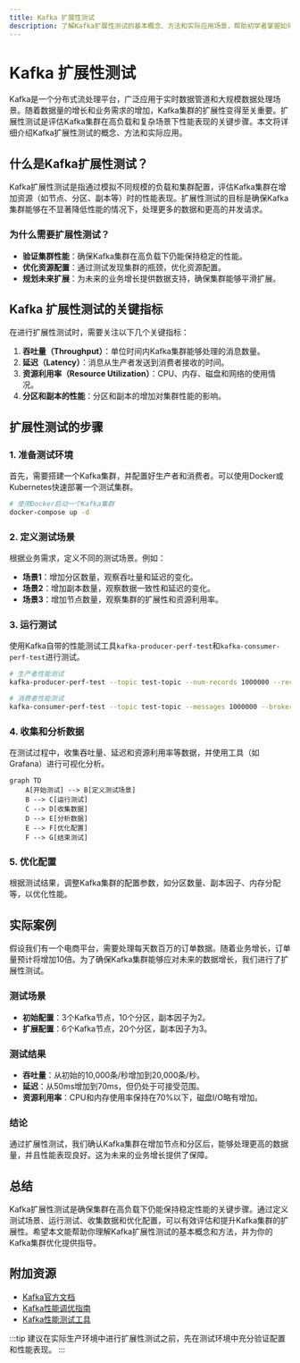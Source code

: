 ```yaml
---
title: Kafka 扩展性测试
description: 了解Kafka扩展性测试的基本概念、方法和实际应用场景，帮助初学者掌握如何测试和优化Kafka集群的性能。
---
```


# Kafka 扩展性测试

Kafka是一个分布式流处理平台，广泛应用于实时数据管道和大规模数据处理场景。随着数据量的增长和业务需求的增加，Kafka集群的扩展性变得至关重要。扩展性测试是评估Kafka集群在高负载和复杂场景下性能表现的关键步骤。本文将详细介绍Kafka扩展性测试的概念、方法和实际应用。

## 什么是Kafka扩展性测试？

Kafka扩展性测试是指通过模拟不同规模的负载和集群配置，评估Kafka集群在增加资源（如节点、分区、副本等）时的性能表现。扩展性测试的目标是确保Kafka集群能够在不显著降低性能的情况下，处理更多的数据和更高的并发请求。

### 为什么需要扩展性测试？

- **验证集群性能**：确保Kafka集群在高负载下仍能保持稳定的性能。
- **优化资源配置**：通过测试发现集群的瓶颈，优化资源配置。
- **规划未来扩展**：为未来的业务增长提供数据支持，确保集群能够平滑扩展。

## Kafka 扩展性测试的关键指标

在进行扩展性测试时，需要关注以下几个关键指标：

1. **吞吐量（Throughput）**：单位时间内Kafka集群能够处理的消息数量。
2. **延迟（Latency）**：消息从生产者发送到消费者接收的时间。
3. **资源利用率（Resource Utilization）**：CPU、内存、磁盘和网络的使用情况。
4. **分区和副本的性能**：分区和副本的增加对集群性能的影响。

## 扩展性测试的步骤

### 1. 准备测试环境

首先，需要搭建一个Kafka集群，并配置好生产者和消费者。可以使用Docker或Kubernetes快速部署一个测试集群。

```bash
# 使用Docker启动一个Kafka集群
docker-compose up -d
```

### 2. 定义测试场景

根据业务需求，定义不同的测试场景。例如：

- **场景1**：增加分区数量，观察吞吐量和延迟的变化。
- **场景2**：增加副本数量，观察数据一致性和延迟的变化。
- **场景3**：增加节点数量，观察集群的扩展性和资源利用率。

### 3. 运行测试

使用Kafka自带的性能测试工具`kafka-producer-perf-test`和`kafka-consumer-perf-test`进行测试。

```bash
# 生产者性能测试
kafka-producer-perf-test --topic test-topic --num-records 1000000 --record-size 100 --throughput 10000 --producer-props bootstrap.servers=localhost:9092

# 消费者性能测试
kafka-consumer-perf-test --topic test-topic --messages 1000000 --broker-list localhost:9092
```

### 4. 收集和分析数据

在测试过程中，收集吞吐量、延迟和资源利用率等数据，并使用工具（如Grafana）进行可视化分析。

```mermaid
graph TD
    A[开始测试] --> B[定义测试场景]
    B --> C[运行测试]
    C --> D[收集数据]
    D --> E[分析数据]
    E --> F[优化配置]
    F --> G[结束测试]
```

### 5. 优化配置

根据测试结果，调整Kafka集群的配置参数，如分区数量、副本因子、内存分配等，以优化性能。

## 实际案例

假设我们有一个电商平台，需要处理每天数百万的订单数据。随着业务增长，订单量预计将增加10倍。为了确保Kafka集群能够应对未来的数据增长，我们进行了扩展性测试。

### 测试场景

- **初始配置**：3个Kafka节点，10个分区，副本因子为2。
- **扩展配置**：6个Kafka节点，20个分区，副本因子为3。

### 测试结果

- **吞吐量**：从初始的10,000条/秒增加到20,000条/秒。
- **延迟**：从50ms增加到70ms，但仍处于可接受范围。
- **资源利用率**：CPU和内存使用率保持在70%以下，磁盘I/O略有增加。

### 结论

通过扩展性测试，我们确认Kafka集群在增加节点和分区后，能够处理更高的数据量，并且性能表现良好。这为未来的业务增长提供了保障。

## 总结

Kafka扩展性测试是确保集群在高负载下仍能保持稳定性能的关键步骤。通过定义测试场景、运行测试、收集数据和优化配置，可以有效评估和提升Kafka集群的扩展性。希望本文能帮助你理解Kafka扩展性测试的基本概念和方法，并为你的Kafka集群优化提供指导。

## 附加资源

- [Kafka官方文档](https://kafka.apache.org/documentation/)
- [Kafka性能调优指南](https://www.confluent.io/blog/optimizing-apache-kafka-deployment/)
- [Kafka性能测试工具](https://github.com/apache/kafka/tree/trunk/tools/src/main/java/kafka/tools)

:::tip
建议在实际生产环境中进行扩展性测试之前，先在测试环境中充分验证配置和性能表现。
:::